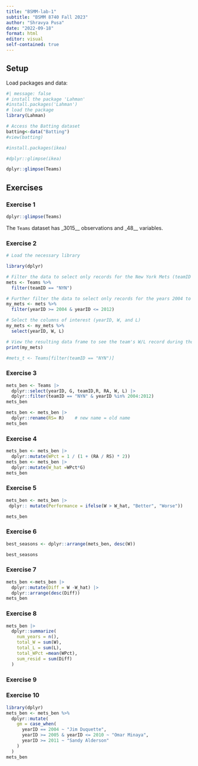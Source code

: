 ```yaml
---
title: "BSMM-lab-1"
subtitle: "BSMM 8740 Fall 2023"
author: "Shravya Pusa"
date: "2022-09-18"
format: html
editor: visual
self-contained: true
---
```


## Setup

Load packages and data:

```r
#| message: false
# install the package 'Lahman'
#install.packages('Lahman')
# load the package
library(Lahman)
```

```r
# Access the Batting dataset
batting<-data("Batting")
#view(batting)

#install.packages(ikea)

#dplyr::glimpse(ikea)
```

```r
dplyr::glimpse(Teams)
```

## Exercises

### Exercise 1

```r
dplyr::glimpse(Teams)
```

The `Teams` dataset has \_3015\_\_ observations and \_48\_\_ variables.

### Exercise 2

```r
# Load the necessary library

library(dplyr)
```

```r
# Filter the data to select only records for the New York Mets (teamID == "NYN")
mets <- Teams %>%
  filter(teamID == "NYN")

# Further filter the data to select only records for the years 2004 to 2012
my_mets <- mets %>%
  filter(yearID >= 2004 & yearID <= 2012)

# Select the columns of interest (yearID, W, and L)
my_mets <- my_mets %>%
  select(yearID, W, L)

# View the resulting data frame to see the team's W/L record during those years
print(my_mets)
```

```r
#mets_t <- Teams[filter(teamID == "NYN")]
```

### Exercise 3

```r
mets_ben <- Teams |>
  dplyr::select(yearID, G, teamID,R, RA, W, L) |>
  dplyr::filter(teamID == "NYN" & yearID %in% 2004:2012)
mets_ben
```

```r
mets_ben <- mets_ben |>
  dplyr::rename(RS= R)    # new name = old name
mets_ben
```

### Exercise 4

```r
mets_ben <- mets_ben |>
  dplyr::mutate(WPct = 1 / (1 + (RA / RS) * 2))
mets_ben <- mets_ben |>
  dplyr::mutate(W_hat =WPct*G)
mets_ben
```

### Exercise 5

```r
mets_ben <- mets_ben |>
 dplyr:: mutate(Performance = ifelse(W > W_hat, "Better", "Worse"))

mets_ben
```

### Exercise 6

```r
best_seasons <- dplyr::arrange(mets_ben, desc(W))

best_seasons
```

### Exercise 7

```r
mets_ben <-mets_ben |> 
  dplyr::mutate(Diff = W -W_hat) |>
  dplyr::arrange(desc(Diff))
mets_ben
```

### Exercise 8

```r
mets_ben |>
  dplyr::summarize(
    num_years = n(), 
    total_W = sum(W), 
    total_L = sum(L), 
    total_WPct =mean(WPct), 
    sum_resid = sum(Diff)
  )
```

### Exercise 9

### Exercise 10

```r
library(dplyr)
mets_ben <- mets_ben %>%
  dplyr::mutate(
    gm = case_when(
      yearID == 2004 ~ "Jim Duquette",
      yearID >= 2005 & yearID <= 2010 ~ "Omar Minaya",
      yearID >= 2011 ~ "Sandy Alderson"
    )
  )
mets_ben
```
